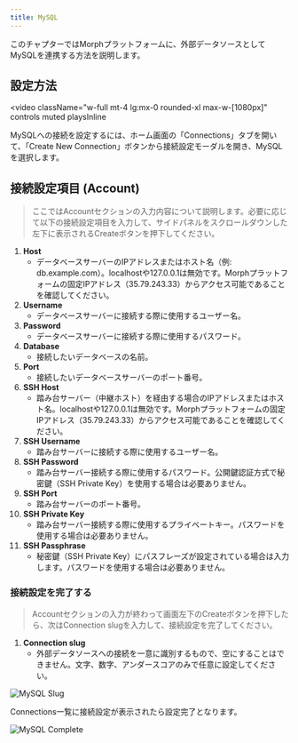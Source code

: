 ```yaml
---
title: MySQL
---
```


このチャプターではMorphプラットフォームに、外部データソースとしてMySQLを連携する方法を説明します。

## 設定方法

<video
  className="w-full mt-4 lg:mx-0 rounded-xl max-w-[1080px]"
  controls
  muted
  playsInline
>
  <source src="/assets/docs/docs_connection_mysql.mp4" type="video/mp4" />
</video>

MySQLへの接続を設定するには、ホーム画面の「Connections」タブを開いて、「Create New Connection」ボタンから接続設定モーダルを開き、MySQLを選択します。


## **接続設定項目 (Account)**

> ここではAccountセクションの入力内容について説明します。必要に応じて以下の接続設定項目を入力して、サイドパネルをスクロールダウンした左下に表示されるCreateボタンを押下してください。

1. **Host**
    - データベースサーバーのIPアドレスまたはホスト名（例: db.example.com）。localhostや127.0.0.1は無効です。Morphプラットフォームの固定IPアドレス（35.79.243.33）からアクセス可能であることを確認してください。
2. **Username**
    - データベースサーバーに接続する際に使用するユーザー名。
3. **Password**
    - データベースサーバーに接続する際に使用するパスワード。
4. **Database**
    - 接続したいデータベースの名前。
5. **Port**
    - 接続したいデータベースサーバーのポート番号。
6. **SSH Host**
    - 踏み台サーバー（中継ホスト）を経由する場合のIPアドレスまたはホスト名。localhostや127.0.0.1は無効です。Morphプラットフォームの固定IPアドレス（35.79.243.33）からアクセス可能であることを確認してください。
7. **SSH Username**
    - 踏み台サーバーに接続する際に使用するユーザー名。
8. **SSH Password**
    - 踏み台サーバー接続する際に使用するパスワード。公開鍵認証方式で秘密鍵（SSH Private Key）を使用する場合は必要ありません。
9. **SSH Port**
    - 踏み台サーバーのポート番号。
10. **SSH Private Key**
    - 踏み台サーバー接続する際に使用するプライベートキー。パスワードを使用する場合は必要ありません。
11. **SSH Passphrase**
    - 秘密鍵（SSH Private Key）にパスフレーズが設定されている場合は入力します。パスワードを使用する場合は必要ありません。

### 接続設定を完了する

> Accountセクションの入力が終わって画面左下のCreateボタンを押下したら、次はConnection slugを入力して、接続設定を完了してください。

1. **Connection slug**
    - 外部データソースへの接続を一意に識別するもので、空にすることはできません。文字、数字、アンダースコアのみで任意に設定してください。

![MySQL Slug](/assets/docs/mysqlslug.png)

Connections一覧に接続設定が表示されたら設定完了となります。

![MySQL Complete](/assets/docs/mysqlcomplete.png)